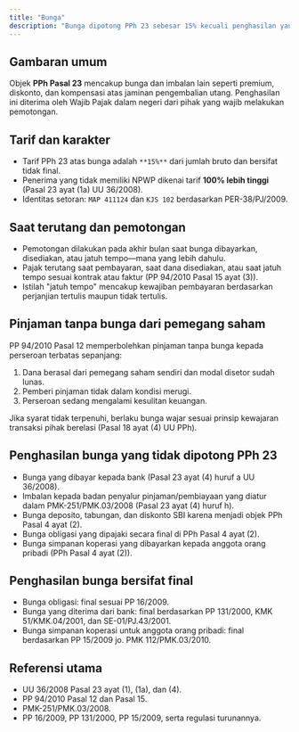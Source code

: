 ```yaml
---
title: "Bunga"
description: "Bunga dipotong PPh 23 sebesar 15% kecuali penghasilan yang bersifat final atau mendapat pengecualian."
---
```


## Gambaran umum

Objek **PPh Pasal 23** mencakup bunga dan imbalan lain seperti premium, diskonto, dan kompensasi atas jaminan pengembalian utang. Penghasilan ini diterima oleh Wajib Pajak dalam negeri dari pihak yang wajib melakukan pemotongan.

## Tarif dan karakter

- Tarif PPh 23 atas bunga adalah `**15%**` dari jumlah bruto dan bersifat tidak final.
- Penerima yang tidak memiliki NPWP dikenai tarif **100% lebih tinggi** (Pasal 23 ayat (1a) UU 36/2008).
- Identitas setoran: `MAP 411124` dan `KJS 102` berdasarkan PER-38/PJ/2009.

## Saat terutang dan pemotongan

- Pemotongan dilakukan pada akhir bulan saat bunga dibayarkan, disediakan, atau jatuh tempo—mana yang lebih dahulu.
- Pajak terutang saat pembayaran, saat dana disediakan, atau saat jatuh tempo sesuai kontrak atau faktur (PP 94/2010 Pasal 15 ayat (3)).
- Istilah "jatuh tempo" mencakup kewajiban pembayaran berdasarkan perjanjian tertulis maupun tidak tertulis.

## Pinjaman tanpa bunga dari pemegang saham

PP 94/2010 Pasal 12 memperbolehkan pinjaman tanpa bunga kepada perseroan terbatas sepanjang:

1. Dana berasal dari pemegang saham sendiri dan modal disetor sudah lunas.
2. Pemberi pinjaman tidak dalam kondisi merugi.
3. Perseroan sedang mengalami kesulitan keuangan.

Jika syarat tidak terpenuhi, berlaku bunga wajar sesuai prinsip kewajaran transaksi pihak berelasi (Pasal 18 ayat (4) UU PPh).

## Penghasilan bunga yang tidak dipotong PPh 23

- Bunga yang dibayar kepada bank (Pasal 23 ayat (4) huruf a UU 36/2008).
- Imbalan kepada badan penyalur pinjaman/pembiayaan yang diatur dalam PMK-251/PMK.03/2008 (Pasal 23 ayat (4) huruf h).
- Bunga deposito, tabungan, dan diskonto SBI karena menjadi objek PPh Pasal 4 ayat (2).
- Bunga obligasi yang dipajaki secara final di PPh Pasal 4 ayat (2).
- Bunga simpanan koperasi yang dibayarkan kepada anggota orang pribadi (PPh Pasal 4 ayat (2)).

## Penghasilan bunga bersifat final

- Bunga obligasi: final sesuai PP 16/2009.
- Bunga yang diterima dari bank: final berdasarkan PP 131/2000, KMK 51/KMK.04/2001, dan SE-01/PJ.43/2001.
- Bunga simpanan koperasi untuk anggota orang pribadi: final berdasarkan PP 15/2009 jo. PMK 112/PMK.03/2010.

## Referensi utama

- UU 36/2008 Pasal 23 ayat (1), (1a), dan (4).
- PP 94/2010 Pasal 12 dan Pasal 15.
- PMK-251/PMK.03/2008.
- PP 16/2009, PP 131/2000, PP 15/2009, serta regulasi turunannya.
